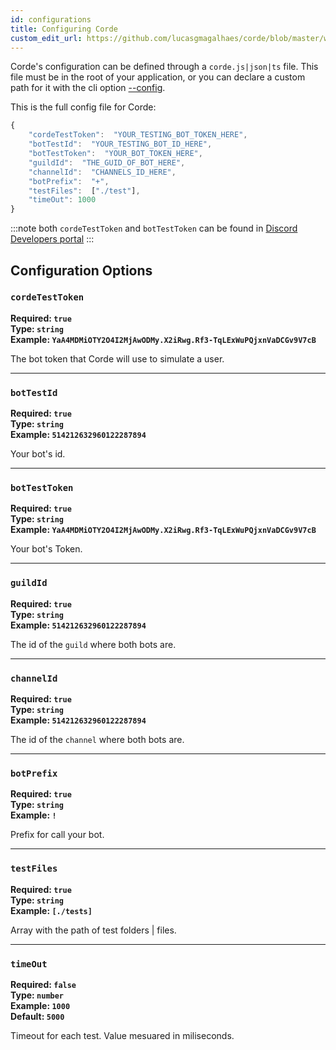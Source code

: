 ```yaml
---
id: configurations
title: Configuring Corde
custom_edit_url: https://github.com/lucasgmagalhaes/corde/blob/master/website/docs/Configuration.md
---
```


Corde's configuration can be defined through a `corde.js|json|ts` file. This file must be in the root of your application,
or you can declare a custom path for it with the cli option [--config](CLI.mdx#--config).

This is the full config file for Corde:

```javascript
{
	"cordeTestToken":  "YOUR_TESTING_BOT_TOKEN_HERE",
	"botTestId":  "YOUR_TESTING_BOT_ID_HERE",
	"botTestToken":  "YOUR_BOT_TOKEN_HERE",
	"guildId":  "THE_GUID_OF_BOT_HERE",
	"channelId":  "CHANNELS_ID_HERE",
	"botPrefix":  "+",
    "testFiles":  ["./test"],
    "timeOut": 1000
}
```

:::note
both `cordeTestToken` and `botTestToken` can be found in [Discord Developers portal](https://discord.com/developers/applications)
:::

## Configuration Options

### `cordeTestToken`

**Required: `true`**  
**Type: `string`**  
**Example: `YaA4MDMiOTY2O4I2MjAwODMy.X2iRwg.Rf3-TqLExWuPQjxnVaDCGv9V7cB`**

The bot token that Corde will use to simulate a user.

---

### `botTestId`

**Required: `true`**  
**Type: `string`**  
**Example: `514212632960122287894`**

Your bot's id.

---

### `botTestToken`

**Required: `true`**  
**Type: `string`**  
**Example: `YaA4MDMiOTY2O4I2MjAwODMy.X2iRwg.Rf3-TqLExWuPQjxnVaDCGv9V7cB`**

Your bot's Token.

---

### `guildId`

**Required: `true`**  
**Type: `string`**  
**Example: `514212632960122287894`**

The id of the `guild` where both bots are.

---

### `channelId`

**Required: `true`**  
**Type: `string`**  
**Example: `514212632960122287894`**

The id of the `channel` where both bots are.

---

### `botPrefix`

**Required: `true`**  
**Type: `string`**  
**Example: `!`**

Prefix for call your bot.

---

### `testFiles`

**Required: `true`**  
**Type: `string`**  
**Example: `[./tests]`**

Array with the path of test folders | files.

---

### `timeOut`

**Required: `false`**  
**Type: `number`**  
**Example: `1000`**  
**Default: `5000`**

Timeout for each test. Value mesuared in miliseconds.
